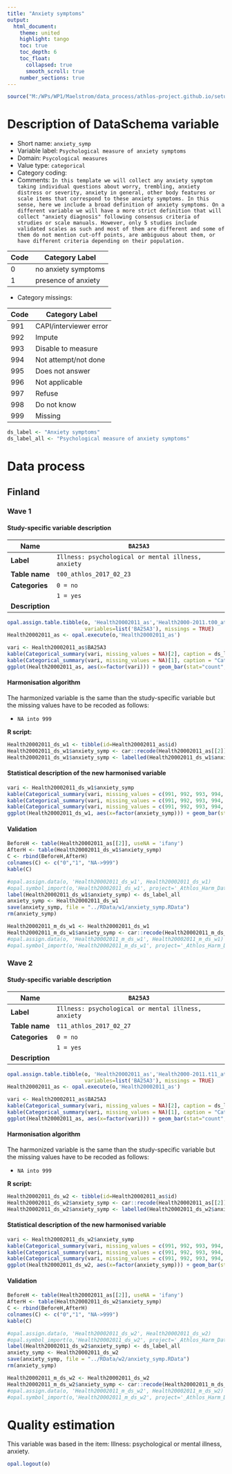 ```yaml
---
title: "Anxiety symptoms"
output: 
  html_document:
    theme: united
    highlight: tango
    toc: true
    toc_depth: 6
    toc_float:
      collapsed: true
      smooth_scroll: true
    number_sections: true
---
```


<!-- ########################################################## --> 

<!-- # Installation, loading packages -->
<!-- **R script:** -->



```r
source("M:/WPs/WP1/Maelstrom/data_process/athlos-project.github.io/setup_laia.r")
```

<!-- ########################################################## --> 

# Description of DataSchema variable 

* Short name: `anxiety_symp`
* Variable label: `Psychological measure of anxiety symptoms`
* Domain: `Psycological measures`
* Value type: `categorical`
* Category coding:
* Comments: `In this template we will collect any anxiety symptom taking individual questions about worry, trembling, anxiety distress or severity, anxiety in general, other body features or scale items that correspond to these anxiety symptoms. In this sense, here we include a broad definition of anxiety symptoms. On a different variable we will have a more strict definition that will collect "anxiety diagnosis" following consensus criteria of strudies or scale manuals. However, only 5 studies include validated scales as such and most of them are different and some of them do not mention cut-off points, are ambiguous about them, or have different criteria depending on their population.`

**Code** | **Category Label**
-------- | --------------------
0        | no anxiety symptoms
1        | presence of anxiety

* Category missings: 

**Code** | **Category Label**
----| ------------------
991 | CAPI/interviewer error
992 | Impute
993 | Disable to measure
994 | Not attempt/not done
995 | Does not answer
996 | Not applicable
997 | Refuse
998 | Do not know
999 | Missing


```r
ds_label <- "Anxiety symptoms"
ds_label_all <- "Psychological measure of anxiety symptoms"
```

<!-- ########################################################## --> 

# Data process

## Finland

### Wave 1 

#### Study-specific variable description

| **Name** | `BA25A3`|
|-|-|
| **Label** | `Illness: psychological or mental illness, anxiety`|
| **Table name** | `t00_athlos_2017_02_23` |
| **Categories** |`0 = no`|
| | `1 = yes` |
| **Description** |  |

```r
opal.assign.table.tibble(o, 'Health20002011_as','Health2000-2011.t00_athlos_2017_02_23',
                         variables=list('BA25A3'), missings = TRUE)
Health20002011_as <- opal.execute(o,'Health20002011_as')
```

```r
vari <- Health20002011_as$BA25A3
kable(Categorical_summary(vari, missing_values = NA)[2], caption = ds_label) 
kable(Categorical_summary(vari, missing_values = NA)[1], caption = "Category")
ggplot(Health20002011_as, aes(x=factor(vari))) + geom_bar(stat="count", width=0.4, fill="steelblue") + xlab(ds_label) + ylab("Frequency")
```

#### Harmonisation algorithm
The harmonized variable is the same than the study-specific variable but the missing values have to be recoded as follows:

* `NA into 999`

**R script:**

```r
Health20002011_ds_w1 <- tibble(id=Health20002011_as$id)
Health20002011_ds_w1$anxiety_symp <- car::recode(Health20002011_as[[2]], "NA=999")
Health20002011_ds_w1$anxiety_symp <- labelled(Health20002011_ds_w1$anxiety_symp, labels = c("no anxiety symptoms"=0, "presence of anxiety"=1,  "Missing"=999, "Do not know"=998, "Refuse"=997, "Not applicable"=996, "Does not answer"=995,  "Not attempt not done"=994, "Disable to measure"=993, "Impute"=992, "CAPI interviewer error"=991))
```

#### Statistical description of the new harmonised variable
```r
vari <- Health20002011_ds_w1$anxiety_symp
kable(Categorical_summary(vari, missing_values = c(991, 992, 993, 994, 995, 996, 997, 998, 999))[3], caption = ds_label) 
kable(Categorical_summary(vari, missing_values = c(991, 992, 993, 994, 995, 996, 997, 998, 999))[1], caption = "Category")
kable(Categorical_summary(vari, missing_values = c(991, 992, 993, 994, 995, 996, 997, 998, 999))[2], caption = "Type of missing")
ggplot(Health20002011_ds_w1, aes(x=factor(anxiety_symp))) + geom_bar(stat="count", width=0.4, fill="steelblue") + xlab("marital status") + ylab("Frequency")
```

#### Validation
```r
BeforeH <- table(Health20002011_as[[2]], useNA = 'ifany')
AfterH <- table(Health20002011_ds_w1$anxiety_symp)
C <- rbind(BeforeH,AfterH)
colnames(C) <- c("0","1", "NA->999")
kable(C)
```

 
 

 
```r
#opal.assign.data(o, 'Health20002011_ds_w1', Health20002011_ds_w1)
#opal.symbol_import(o,'Health20002011_ds_w1', project='_Athlos_Harm_Dataset')
label(Health20002011_ds_w1$anxiety_symp) <- ds_label_all
anxiety_symp <- Health20002011_ds_w1
save(anxiety_symp, file = "../RData/w1/anxiety_symp.RData")
rm(anxiety_symp)

Health20002011_m_ds_w1 <- Health20002011_ds_w1
Health20002011_m_ds_w1$anxiety_symp <- car::recode(Health20002011_m_ds_w1$anxiety_symp, "c(991, 992, 993, 994, 995, 996, 997,998, 999)=NA")
#opal.assign.data(o, 'Health20002011_m_ds_w1', Health20002011_m_ds_w1)
#opal.symbol_import(o,'Health20002011_m_ds_w1', project='_Athlos_Harm_Dataset')
```







### Wave 2 

#### Study-specific variable description

| **Name** | `BA25A3`|
|-|-|
| **Label** | `Illness: psychological or mental illness, anxiety`|
| **Table name** | `t11_athlos_2017_02_27` |
| **Categories** |`0 = no`|
| | `1 = yes` |
| **Description** |  |

```r
opal.assign.table.tibble(o, 'Health20002011_as','Health2000-2011.t11_athlos_2017_02_27',
                         variables=list('BA25A3'), missings = TRUE)
Health20002011_as <- opal.execute(o,'Health20002011_as')
```

```r
vari <- Health20002011_as$BA25A3
kable(Categorical_summary(vari, missing_values = NA)[2], caption = ds_label) 
kable(Categorical_summary(vari, missing_values = NA)[1], caption = "Category")
ggplot(Health20002011_as, aes(x=factor(vari))) + geom_bar(stat="count", width=0.4, fill="steelblue") + xlab(ds_label) + ylab("Frequency")
```

#### Harmonisation algorithm
The harmonized variable is the same than the study-specific variable but the missing values have to be recoded as follows:

* `NA into 999`

**R script:**

```r
Health20002011_ds_w2 <- tibble(id=Health20002011_as$id)
Health20002011_ds_w2$anxiety_symp <- car::recode(Health20002011_as[[2]], "NA=999")
Health20002011_ds_w2$anxiety_symp <- labelled(Health20002011_ds_w2$anxiety_symp, labels = c("no anxiety symptoms"=0, "presence of anxiety"=1,  "Missing"=999, "Do not know"=998, "Refuse"=997, "Not applicable"=996, "Does not answer"=995,  "Not attempt not done"=994, "Disable to measure"=993, "Impute"=992, "CAPI interviewer error"=991))
```

#### Statistical description of the new harmonised variable
```r
vari <- Health20002011_ds_w2$anxiety_symp
kable(Categorical_summary(vari, missing_values = c(991, 992, 993, 994, 995, 996, 997, 998, 999))[3], caption = ds_label) 
kable(Categorical_summary(vari, missing_values = c(991, 992, 993, 994, 995, 996, 997, 998, 999))[1], caption = "Category")
kable(Categorical_summary(vari, missing_values = c(991, 992, 993, 994, 995, 996, 997, 998, 999))[2], caption = "Type of missing")
ggplot(Health20002011_ds_w2, aes(x=factor(anxiety_symp))) + geom_bar(stat="count", width=0.4, fill="steelblue") + xlab("marital status") + ylab("Frequency")
```

#### Validation
```r
BeforeH <- table(Health20002011_as[[2]], useNA = 'ifany')
AfterH <- table(Health20002011_ds_w2$anxiety_symp)
C <- rbind(BeforeH,AfterH)
colnames(C) <- c("0","1", "NA->999")
kable(C)
```

 
 

 
```r
#opal.assign.data(o, 'Health20002011_ds_w2', Health20002011_ds_w2)
#opal.symbol_import(o,'Health20002011_ds_w2', project='_Athlos_Harm_Dataset')
label(Health20002011_ds_w2$anxiety_symp) <- ds_label_all
anxiety_symp <- Health20002011_ds_w2
save(anxiety_symp, file = "../RData/w2/anxiety_symp.RData")
rm(anxiety_symp)

Health20002011_m_ds_w2 <- Health20002011_ds_w2
Health20002011_m_ds_w2$anxiety_symp <- car::recode(Health20002011_m_ds_w2$anxiety_symp, "c(991, 992, 993, 994, 995, 996, 997,998, 999)=NA")
#opal.assign.data(o, 'Health20002011_m_ds_w2', Health20002011_m_ds_w2)
#opal.symbol_import(o,'Health20002011_m_ds_w2', project='_Athlos_Harm_Dataset')
```


# Quality estimation

This variable was based in the item: Illness: psychological or mental illness, anxiety.


```r
opal.logout(o)
```

